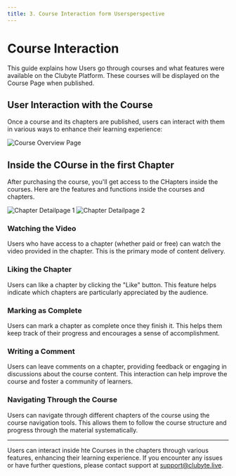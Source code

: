 ```yaml
---
title: 3. Course Interaction form Usersperspective
---
```


# Course Interaction

This guide explains how Users go through courses and what features were available on the Clubyte Platform. These courses will be displayed on the Course Page when published.

## User Interaction with the Course

Once a course and its chapters are published, users can interact with them in various ways to enhance their learning experience:

![Course Overview Page](/Course-Overview-Page.png)

## Inside the COurse in the first Chapter

After purchasing the course, you'll get access to the CHapters inside the courses. Here are the features and functions inside the courses and chapters.

![Chapter Detailpage 1](/Chapter-Detailpage1.png)
![Chapter Detailpage 2](/Chapter-Detailpage2.png)

### Watching the Video

Users who have access to a chapter (whether paid or free) can watch the video provided in the chapter. This is the primary mode of content delivery.

### Liking the Chapter

Users can like a chapter by clicking the "Like" button. This feature helps indicate which chapters are particularly appreciated by the audience.

### Marking as Complete

Users can mark a chapter as complete once they finish it. This helps them keep track of their progress and encourages a sense of accomplishment.

### Writing a Comment

Users can leave comments on a chapter, providing feedback or engaging in discussions about the course content. This interaction can help improve the course and foster a community of learners.

### Navigating Through the Course

Users can navigate through different chapters of the course using the course navigation tools. This allows them to follow the course structure and progress through the material systematically.

---

Users can interact inside hte Courses in the chapters through various features, enhancing their learning experience. If you encounter any issues or have further questions, please contact support at [support@clubyte.live](mailto:support@clubyte.live).